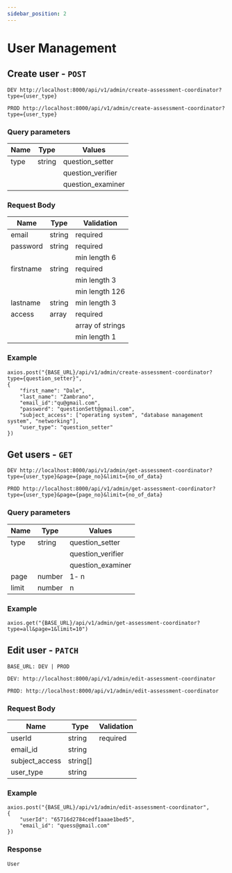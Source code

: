 ```yaml
---
sidebar_position: 2
---
```


# User Management

## Create user - `POST`

`DEV
http://localhost:8000/api/v1/admin/create-assessment-coordinator?type={user_type}`

`PROD
http://localhost:8000/api/v1/admin/create-assessment-coordinator?type={user_type}`

### Query parameters

| Name | Type   | Values            |
| ---- | ------ | ----------------- |
| type | string | question_setter   |
|      |        | question_verifier |
|      |        | question_examiner |

### Request Body

| Name      | Type   | Validation       |
| --------- | ------ | ---------------- |
| email     | string | required         |
| password  | string | required         |
|           |        | min length 6     |
| firstname | string | required         |
|           |        | min length 3     |
|           |        | min length 126   |
| lastname  | string | min length 3     |
| access    | array  | required         |
|           |        | array of strings |
|           |        | min length 1     |

### Example

```
axios.post("{BASE_URL}/api/v1/admin/create-assessment-coordinator?type={question_setter}",
{
    "first_name": "Dale",
    "last_name": "Zambrano",
    "email_id":"qu@gmail.com",
    "password": "questionSett@gmail.com",
    "subject_access": ["operating system", "database management system", "networking"],
    "user_type": "question_setter"
})
```

## Get users - `GET`

`DEV
http://localhost:8000/api/v1/admin/get-assessment-coordinator?type={user_type}&page={page_no}&limit={no_of_data}`

`PROD
http://localhost:8000/api/v1/admin/get-assessment-coordinator?type={user_type}&page={page_no}&limit={no_of_data}`

### Query parameters

| Name  | Type   | Values            |
| ----- | ------ | ----------------- |
| type  | string | question_setter   |
|       |        | question_verifier |
|       |        | question_examiner |
| page  | number | 1- n              |
| limit | number | n                 |

### Example

```
axios.get("{BASE_URL}/api/v1/admin/get-assessment-coordinator?type=all&page=1&limit=10")
```

## Edit user - `PATCH`

`BASE_URL: DEV | PROD`

```
DEV: http://localhost:8000/api/v1/admin/edit-assessment-coordinator
```

```
PROD: http://localhost:8000/api/v1/admin/edit-assessment-coordinator
```

### Request Body

| Name           | Type     | Validation |
| -------------- | -------- | ---------- |
| userId         | string   | required   |
| email_id       | string   |            |
| subject_access | string[] |            |
| user_type      | string   |            |

### Example

```
axios.post("{BASE_URL}/api/v1/admin/edit-assessment-coordinator",
{
    "userId": "65716d2784cedf1aaae1bed5",
    "email_id": "quess@gmail.com"
})
```

### Response

```
User
```
